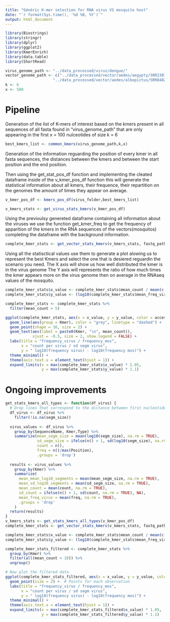 ```yaml
---
title: "Généric K-mer selection for RNA virus VS mosquito host"
date: "`r format(Sys.time(), '%d %B, %Y')`"
output: html_document
---
```


```r
library(Biostrings)
library(stringr)
library(dplyr)
library(ggplot2)
library(KmerEnrich)
library(data.table)
library(ShortRead)
```

```r
virus_genome_path <- "../data_processed/virus/dengue/"
vector_genome_path <- c("../data_processed/vector/aedes/aegypty/SRR23079314",
                     "../data_processed/vector/aedes/albopictus/SRR8482202")
k <- 6
x <- 500
```

# Pipeline

Generation of the list of K-mers of interest based on the kmers present in all sequences of all fasta found in "virus_genome_path" that are only appearing in the first x = 100 nulceotides of size k = 6

```r
best_kmers_list <- common_kmers(virus_genome_path,k,x)
```

Generation of the information reguarding the position of every kmer in all fasta sequences, the distances between the kmers and between the start position and the end position.

Then using the get_stat_pos_df function and implementing the cleated dataframe inside of the v_kmer_pos_df function this will generate the statistical information about all kmers, their frequence, their repartition on the genomes the amount of times they appear on average.

```r
v_kmer_pos_df <- kmers_pos_df(virus_folder,best_kmers_list)

v_kmers_stats <- get_virus_stats_kmers(v_kmer_pos_df)
```

Using the previoulsy genereted dataframe containing all information about the viruses we use the function get_kmer_freq to get the frequency of apparition of the kmers in the RNA sequences of the vectors(mosquitos) completing the dataframe with the background information.

```r
complete_kmer_stats <- get_vector_stats_kmers(v_kmers_stats, fastq_path_list)
```

Using all the statisctical values use them to generate a plot alowing us to represent the best Kmers and select the one that is desiered reguardin the scenario you need. The X axis will show us how well distributed the kmer is in the virus genome The Y axis will represents the ratio of how much times the kmer appears more on the virus genome then on average in the RNAseq values of the mosquito.

```r
complete_kmer_stats$x_value <- complete_kmer_stats$mean_count / mean(c(mean(complete_kmer_stats$mean_sd_log10_segments),complete_kmer_stats$mean_sd_log10_segments))
complete_kmer_stats$y_value <- (log10(complete_kmer_stats$mean_freq_virus) - log10(complete_kmer_stats$freq_m))

complete_kmer_stats <- complete_kmer_stats %>%
  filter(mean_count > 5)

ggplot(complete_kmer_stats, aes(x = x_value, y = y_value, color = accession_id)) +
  geom_line(aes(group = Kmer), color = "grey", linetype = "dashed") +
  geom_point(shape = 16, size = 2) +
  geom_text(aes(label = paste0(Kmer, "\n", mean_count)), 
            vjust = -0.5, size = 2, show.legend = FALSE) +
  labs(title = "frequency_virus / frequency_mos",
       x = "count per virus / sd segm virus",
       y = " log10(frequency virus) - log10(frequency mos)") +
  theme_minimal() +
  theme(axis.text.x = element_text(hjust = 1)) +
  expand_limits(x = max(complete_kmer_stats$x_value) * 1.05, 
                y = max(complete_kmer_stats$y_value) * 1.1)
```

# Ongoing improvements

```r
get_stats_kmers_all_types <- function(df_virus) {  
  # Drop lines that correspond to the distance between first nucleotide and first kmer
  df_virus <- df_virus %>% 
    filter(!is.na(segm_size)) 
  
  virus_values <- df_virus %>%
    group_by(SequenceName, Kmer,Type) %>%
    summarize(mean_segm_size = mean(log10(segm_size), na.rm = TRUE),
              sd_segm_size = ifelse(n() > 1, sd(log10(segm_size), na.rm = TRUE), 0),
              count = n(),
              freq = n()/max(Position),
              .groups = 'drop')
  
  results <- virus_values %>%
    group_by(Kmer) %>%
    summarize(
      mean_mean_log10_segments = mean(mean_segm_size, na.rm = TRUE), 
      mean_sd_log10_segments = mean(sd_segm_size, na.rm = TRUE), 
      mean_count = mean(count, na.rm = TRUE),
      sd_count = ifelse(n() > 1, sd(count, na.rm = TRUE), NA), 
      mean_freq_virus = mean(freq, na.rm = TRUE), 
      .groups = 'drop'
    )
  return(results)
}
v_kmers_stats <- get_stats_kmers_all_types(v_kmer_pos_df)
complete_kmer_stats <- get_vector_stats_kmers(v_kmers_stats, fastq_path_list)

complete_kmer_stats$x_value <- complete_kmer_stats$mean_count / mean(c(mean(complete_kmer_stats$mean_sd_log10_segments),complete_kmer_stats$mean_sd_log10_segments))
complete_kmer_stats$y_value <- (log10(complete_kmer_stats$mean_freq_virus) - log10(complete_kmer_stats$freq_m))

complete_kmer_stats_filtered <- complete_kmer_stats %>%
  group_by(Kmer) %>%
  filter(all(mean_count > 10)) %>%
  ungroup()

# Now plot the filtered data
ggplot(complete_kmer_stats_filtered, aes(x = x_value, y = y_value, color = Kmer, shape = accession_id)) + 
  geom_point(size = 2) +  # Points for each observation
  labs(title = "frequency_virus / frequency_mos", 
       x = "count per virus / sd segm virus", 
       y = " log10(frequency virus) - log10(frequency mos)") + 
  theme_minimal() + 
  theme(axis.text.x = element_text(hjust = 1)) + 
  expand_limits(x = max(complete_kmer_stats_filtered$x_value) * 1.05,  
                y = max(complete_kmer_stats_filtered$y_value) * 1.1)

```


